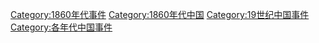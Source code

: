 [[Category:1860年代事件|Category:1860年代事件]]
[[Category:1860年代中国|Category:1860年代中国]]
[[Category:19世纪中国事件|Category:19世纪中国事件]]
[[Category:各年代中国事件|Category:各年代中国事件]]